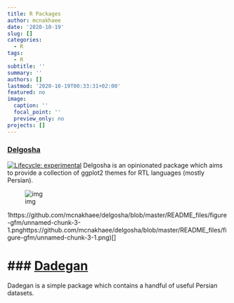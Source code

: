 ```yaml
---
title: R Packages
author: mcnakhaee
date: '2020-10-19'
slug: []
categories:
  - R
tags:
  - R
subtitle: ''
summary: ''
authors: []
lastmod: '2020-10-19T00:33:31+02:00'
featured: no
image:
  caption: ''
  focal_point: ''
  preview_only: no
projects: []
---
```


### [Delgosha](https://github.com/mcnakhaee/delgosha)

[![Lifecycle:
experimental](https://img.shields.io/badge/lifecycle-experimental-orange.svg)](https://www.tidyverse.org/lifecycle/#experimental)
Delgosha is an opinionated package which aims to provide a collection of
ggplot2 themes for RTL languages (mostly Persian).

![img](https://github.com/mcnakhaee/delgosha/raw/master/README_files/figure-gfm/unnamed-chunk-3-1.png)

1https://github.com/mcnakhaee/delgosha/blob/master/README_files/figure-gfm/unnamed-chunk-3-1.pnghttps://github.com/mcnakhaee/delgosha/blob/master/README_files/figure-gfm/unnamed-chunk-3-1.png)[]


### [Dadegan](https://github.com/mcnakhaee/dadegan)
================
Dadegan is a simple package which contains a handful of useful Persian datasets.

